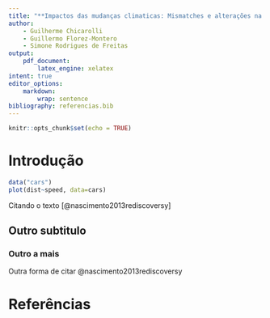 ```yaml
---
title: "**Impactos das mudanças climaticas: Mismatches e alterações na distribuição de plantas e morcegos polinizadores**"
author:
    - Guilherme Chicarolli
    - Guillermo Florez-Montero
    - Simone Rodrigues de Freitas
output:
    pdf_document:
        latex_engine: xelatex
intent: true
editor_options:
    markdown:
        wrap: sentence
bibliography: referencias.bib
---
```

 
```r
knitr::opts_chunk$set(echo = TRUE)
```

# Introdução

```r
data("cars")
plot(dist~speed, data=cars)
```


Citando o texto [@nascimento2013rediscoversy]


## Outro subtitulo


### Outro a mais

Outra forma de citar @nascimento2013rediscoversy

\clearpage
```{=tex}
\clearpage
\bibliography{bibliography.bib}  
\clearpage
```

# Referências



